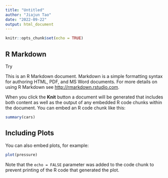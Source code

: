 ```yaml
---
title: "Untitled"
author: "Jiajun Tao"
date: "2022-09-22"
output: html_document
---
```


```r
knitr::opts_chunk$set(echo = TRUE)
```

## R Markdown
Try

This is an R Markdown document. Markdown is a simple formatting syntax for authoring HTML, PDF, and MS Word documents. For more details on using R Markdown see <http://rmarkdown.rstudio.com>.

When you click the **Knit** button a document will be generated that includes both content as well as the output of any embedded R code chunks within the document. You can embed an R code chunk like this:

```r
summary(cars)
```

## Including Plots

You can also embed plots, for example:

```r
plot(pressure)
```

Note that the `echo = FALSE` parameter was added to the code chunk to prevent printing of the R code that generated the plot.
